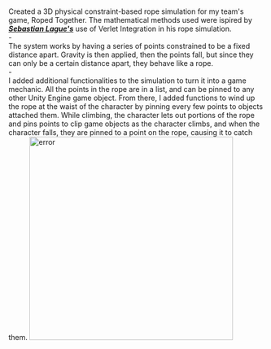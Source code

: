 \
Created a 3D physical constraint-based rope simulation for my team's game, Roped Together.
The mathematical methods used were ispired by [***Sebastian Lague's***](https://github.com/SebLague/Cloth-and-IK-Test) use of Verlet Integration
in his rope simulation.\
-\
The system works by having a series of points constrained to be a fixed distance apart. Gravity is then applied, then the points fall, 
but since they can only be a certain distance apart, they behave like a rope.\
-\
I added additional functionalities to the simulation to turn it into a game mechanic. All the points in the rope 
are in a list, and can be pinned to any other Unity Engine game object. From there, I added functions to wind up the rope at 
the waist of the character by pinning every few points to objects attached them. While climbing, the character lets out portions of the 
rope and pins points to clip game objects as the character climbs, and when the character falls, they are pinned to a point on the 
rope, causing it to catch them.
<img src="/images/ropedNew.gif" alt="error" width="400" height="400"></img>